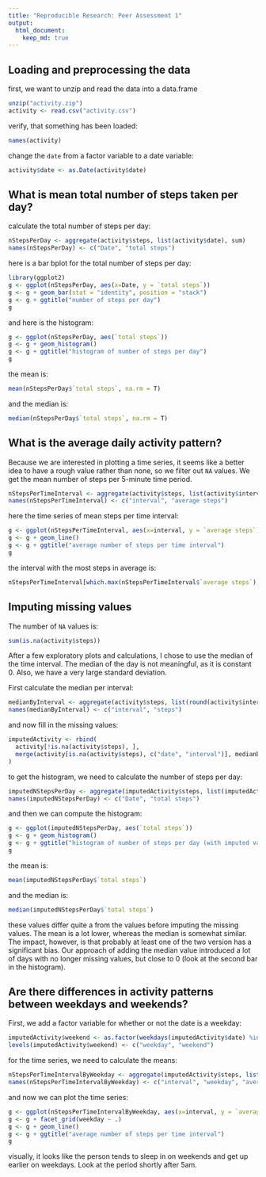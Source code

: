 ```yaml
---
title: "Reproducible Research: Peer Assessment 1"
output: 
  html_document:
    keep_md: true
---
```



## Loading and preprocessing the data
first, we want to unzip and read the data into a data.frame
``` r
unzip("activity.zip")
activity <- read.csv("activity.csv")
```
verify, that something has been loaded:
``` r
names(activity)
```

change the `date` from a factor variable to a date variable:
``` r
activity$date <- as.Date(activity$date)
```


## What is mean total number of steps taken per day?

calculate the total number of steps per day:
``` r
nStepsPerDay <- aggregate(activity$steps, list(activity$date), sum)
names(nStepsPerDay) <- c("Date", "total steps")
```

here is a bar bplot for the total number of steps per day:
``` r
library(ggplot2)
g <- ggplot(nStepsPerDay, aes(x=Date, y = `total steps`))
g <- g + geom_bar(stat = "identity", position = "stack")
g <- g + ggtitle("number of steps per day")
g
```

and here is the histogram:

``` r
g <- ggplot(nStepsPerDay, aes(`total steps`))
g <- g + geom_histogram()
g <- g + ggtitle("histogram of number of steps per day")
g
```

the mean is:
``` r
mean(nStepsPerDay$`total steps`, na.rm = T)
```

and the median is:
``` r
median(nStepsPerDay$`total steps`, na.rm = T)
```


## What is the average daily activity pattern?
Because we are interested in plotting a time series, it seems like a better idea to have a rough value rather than none, so we filter out `NA` values. We get the mean number of steps per 5-minute time period. 
``` r
nStepsPerTimeInterval <- aggregate(activity$steps, list(activity$interval), mean, na.rm=T)
names(nStepsPerTimeInterval) <- c("interval", "average steps")
```

here the time series of mean steps per time interval:
``` r
g <- ggplot(nStepsPerTimeInterval, aes(x=interval, y = `average steps`))
g <- g + geom_line()
g <- g + ggtitle("average number of steps per time interval")
g
```

the interval with the most steps in average is:
``` r
nStepsPerTimeInterval[which.max(nStepsPerTimeInterval$`average steps`), "interval"]
```


## Imputing missing values

The number of `NA` values is:
``` r
sum(is.na(activity$steps))
```

After a few exploratory plots and calculations, I chose to use the median of the time interval. The median of the day 
is not meaningful, as it is constant 0. Also, we have a very large standard deviation.

First calculate the median per interval:
``` r
medianByInterval <- aggregate(activity$steps, list(round(activity$interval)), median, na.rm=T)
names(medianByInterval) <- c("interval", "steps")
```

and now fill in the missing values:
``` r
imputedActivity <- rbind(
  activity[!is.na(activity$steps), ],
  merge(activity[is.na(activity$steps), c("date", "interval")], medianByInterval)
)
```

to get the histogram, we need to calculate the number of steps per day:
``` r
imputedNStepsPerDay <- aggregate(imputedActivity$steps, list(imputedActivity$date), sum)
names(imputedNStepsPerDay) <- c("Date", "total steps")
```

and then we can compute the histogram:
``` r
g <- ggplot(imputedNStepsPerDay, aes(`total steps`))
g <- g + geom_histogram()
g <- g + ggtitle("histogram of number of steps per day (with imputed values)")
g
```

the mean is:
``` r
mean(imputedNStepsPerDay$`total steps`)
```

and the median is:
``` r
median(imputedNStepsPerDay$`total steps`)
```

these values differ quite a from the values before imputing the missing values. The mean is a lot lower, whereas the median is somewhat similar. The impact, however, is that probably at least one of the two version has a significant bias. Our approach of adding the median value introduced a lot of days with no longer missing values, but close to 0 (look at the second bar in the histogram).

## Are there differences in activity patterns between weekdays and weekends?

First, we add a factor variable for whether or not the date is a weekday:
``` r
imputedActivity$weekend <- as.factor(weekdays(imputedActivity$date) %in% c("Saturday", "Sunday"))
levels(imputedActivity$weekend) <- c("weekday", "weekend")
```

for the time series, we need to calculate the means:
``` r
nStepsPerTimeIntervalByWeekday <- aggregate(imputedActivity$steps, list(imputedActivity$interval, imputedActivity$weekend), mean)
names(nStepsPerTimeIntervalByWeekday) <- c("interval", "weekday", "average steps")
```

and now we can plot the time series:
``` r
g <- ggplot(nStepsPerTimeIntervalByWeekday, aes(x=interval, y = `average steps`))
g <- g + facet_grid(weekday ~ .)
g <- g + geom_line()
g <- g + ggtitle("average number of steps per time interval")
g
```

visually, it looks like the person tends to sleep in on weekends and get up earlier on weekdays. Look at the period shortly after 5am.